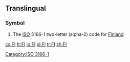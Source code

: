 ==Translingual==

===Symbol===
{{head|mul|symbol}}
# The [[ISO]] 3166-1 two-letter (alpha-2) code for [[Finland]].

[[Category:ISO 3166-1]]

[[cs:FI]]
[[fr:FI]]
[[io:FI]]
[[pl:FI]]
[[tr:FI]]
[[zh:FI]]
